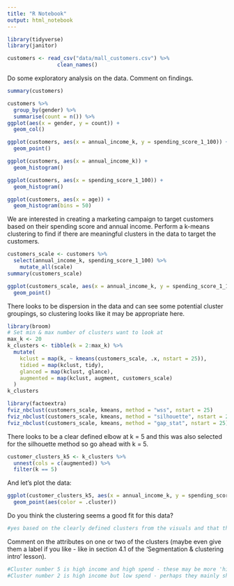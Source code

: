 ```yaml
---
title: "R Notebook"
output: html_notebook
---
```



```r
library(tidyverse)
library(janitor)
```


```r
customers <- read_csv("data/mall_customers.csv") %>%
                clean_names()
```

Do some exploratory analysis on the data. Comment on findings. 

```r
summary(customers)
```

```r
customers %>%
  group_by(gender) %>%
  summarise(count = n()) %>%
ggplot(aes(x = gender, y = count)) +
  geom_col()
```

```r
ggplot(customers, aes(x = annual_income_k, y = spending_score_1_100)) +
  geom_point()
```

```r
ggplot(customers, aes(x = annual_income_k)) +
  geom_histogram()
```


```r
ggplot(customers, aes(x = spending_score_1_100)) +
  geom_histogram()
```


```r
ggplot(customers, aes(x = age)) +
  geom_histogram(bins = 50)
```


We are interested in creating a marketing campaign to target customers based on their spending score and annual income. Perform a k-means clustering to find if there are meaningful clusters in the data to target the customers. 

```r
customers_scale <- customers %>% 
  select(annual_income_k, spending_score_1_100) %>%
    mutate_all(scale)
summary(customers_scale)
```

```r
ggplot(customers_scale, aes(x = annual_income_k, y = spending_score_1_100)) +
  geom_point()
```

There looks to be dispersion in the data and can see some potential cluster groupings, so clustering looks like it may be appropriate here. 

```r
library(broom)
# Set min & max number of clusters want to look at 
max_k <- 20 
k_clusters <- tibble(k = 2:max_k) %>%
  mutate(
    kclust = map(k, ~ kmeans(customers_scale, .x, nstart = 25)), 
    tidied = map(kclust, tidy),
    glanced = map(kclust, glance),
    augmented = map(kclust, augment, customers_scale)
  )
k_clusters
```


```r
library(factoextra)
fviz_nbclust(customers_scale, kmeans, method = "wss", nstart = 25)
fviz_nbclust(customers_scale, kmeans, method = "silhouette", nstart = 25)
fviz_nbclust(customers_scale, kmeans, method = "gap_stat", nstart = 25)
```


There looks to be a clear defined elbow at k = 5 and this was also selected for the silhouette method so go ahead with k = 5. 

```r
customer_clusters_k5 <- k_clusters %>% 
  unnest(cols = c(augmented)) %>%
  filter(k == 5) 
```


And let's plot the data:
```r
ggplot(customer_clusters_k5, aes(x = annual_income_k, y = spending_score_1_100)) +
  geom_point(aes(color = .cluster))
```

Do you think the clustering seems a good fit for this data?
```r
#yes based on the clearly defined clusters from the visuals and that there is a majority of a value of k for the 3 methods for selecting k. 
```


Comment on the attributes on one or two of the clusters (maybe even give them a label if you like - like in section 4.1 of the 'Segmentation & clustering intro' lesson). 

```r
#Cluster number 5 is high income and high spend - these may be more 'high end' customers and could look to target them accordingly. 
#Cluster number 2 is high income but low spend - perhaps they mainly shop at other malls or spend money on activities/items not sold within your mall. Perhaps may want to target with further data collection to find out more about this in case we are able to target with a particular campaign if we find they are shopping at competitors. 
```






